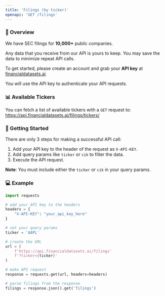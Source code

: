 ```yaml
---
title: 'Filings (by ticker)'
openapi: 'GET /filings'
---
```


### 👋  Overview
We have SEC filings for <b>10,000+</b> public companies.

Any data that you receive from our API is yours to keep. You may save the data to minimize repeat API calls.

To get started, please create an account and grab your <b>API key</b> at [financialdatasets.ai](https://financialdatasets.ai).

You will use the API key to authenticate your API requests.

### 📊 Available Tickers
You can fetch a list of available tickers with a `GET` request to:
https://api.financialdatasets.ai/filings/tickers/

###  🚀  Getting Started
There are only 3 steps for making a successful API call:
1. Add your API key to the header of the request as `X-API-KEY`.
2. Add query params like `ticker` or `cik` to filter the data.
3. Execute the API request.

**Note**: You must include either the `ticker` or `cik` in your query params.

### 💻  Example

```python Filings
import requests

# add your API key to the headers
headers = {
    "X-API-KEY": "your_api_key_here"
}

# set your query params
ticker = 'AAPL'

# create the URL
url = (
    f'https://api.financialdatasets.ai/filings'
    f'?ticker={ticker}'
)

# make API request
response = requests.get(url, headers=headers)

# parse filings from the response
filings = response.json().get('filings')
```
